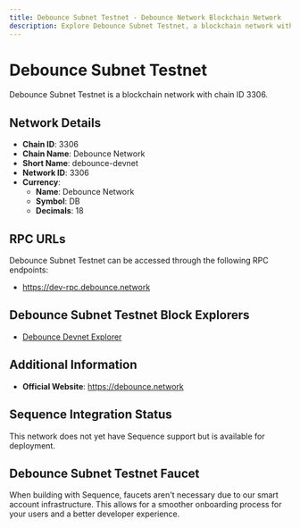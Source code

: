 ```yaml
--- 
title: Debounce Subnet Testnet - Debounce Network Blockchain Network
description: Explore Debounce Subnet Testnet, a blockchain network with chain ID 3306. Learn about its native currency, Debounce Network, and how to interact with the network.
---
```


# Debounce Subnet Testnet

Debounce Subnet Testnet is a blockchain network with chain ID 3306.

## Network Details

- **Chain ID**: 3306
- **Chain Name**: Debounce Network
- **Short Name**: debounce-devnet
- **Network ID**: 3306
- **Currency**: 
  - **Name**: Debounce Network
  - **Symbol**: DB
  - **Decimals**: 18

## RPC URLs

Debounce Subnet Testnet can be accessed through the following RPC endpoints:

- https://dev-rpc.debounce.network

## Debounce Subnet Testnet Block Explorers

- [Debounce Devnet Explorer](https://explorer.debounce.network)

## Additional Information

- **Official Website**: https://debounce.network

## Sequence Integration Status

This network does not yet have Sequence support but is available for deployment.

## Debounce Subnet Testnet Faucet

When building with Sequence, faucets aren't necessary due to our smart account infrastructure. This allows for a smoother onboarding process for your users and a better developer experience.
